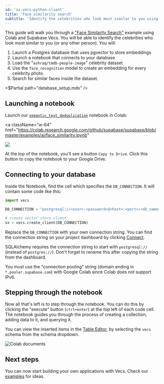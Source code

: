 ```yaml
---
id: 'ai-vecs-python-client'
title: 'Face similarity search'
subtitle: 'Identify the celebrities who look most similar to you using Supabase Vecs.'
---
```


This guide will walk you through a ["Face Similarity Search"](https://github.com/supabase/supabase/blob/master/examples/ai/face_similarity.ipynb) example using Colab and Supabase Vecs. You will be able to identify the celebrities who look most similar to you (or any other person). You will:

1. Launch a Postgres database that uses pgvector to store embeddings
1. Launch a notebook that connects to your database
1. Load the "`ashraq/tmdb-people-image`" celebrity dataset
1. Use the `face_recognition` model to create an embedding for every celebrity photo.
1. Search for similar faces inside the dataset.

<$Partial path="database_setup.mdx" />

## Launching a notebook

Launch our [`semantic_text_deduplication`](https://github.com/supabase/supabase/blob/master/examples/ai/face_similarity.ipynb) notebook in Colab:

<a
  className="w-64"
  href="https://colab.research.google.com/github/supabase/supabase/blob/master/examples/ai/face_similarity.ipynb"
>
  <img src="/docs/img/ai/colab-badge.svg" />
</a>

At the top of the notebook, you'll see a button `Copy to Drive`. Click this button to copy the notebook to your Google Drive.

## Connecting to your database

Inside the Notebook, find the cell which specifies the `DB_CONNECTION`. It will contain some code like this:

```python
import vecs

DB_CONNECTION = "postgresql://<user>:<password>@<host>:<port>/<db_name>"

# create vector store client
vx = vecs.create_client(DB_CONNECTION)
```

Replace the `DB_CONNECTION` with your own connection string. You can find the connection string on your project dashboard by clicking [Connect](/dashboard/project/_?showConnect=true).

<Admonition type='note'>

SQLAlchemy requires the connection string to start with `postgresql://` (instead of `postgres://`). Don't forget to rename this after copying the string from the dashboard.

</Admonition>

<Admonition type='note'>

You must use the "connection pooling" string (domain ending in `*.pooler.supabase.com`) with Google Colab since Colab does not support IPv6.

</Admonition>

## Stepping through the notebook

Now all that's left is to step through the notebook. You can do this by clicking the "execute" button (`ctrl+enter`) at the top left of each code cell. The notebook guides you through the process of creating a collection, adding data to it, and querying it.

You can view the inserted items in the [Table Editor](/dashboard/project/_/editor/), by selecting the `vecs` schema from the schema dropdown.

![Colab documents](/docs/img/ai/google-colab/colab-documents.png)

## Next steps

You can now start building your own applications with Vecs. Check our [examples](/docs/guides/ai#examples) for ideas.
